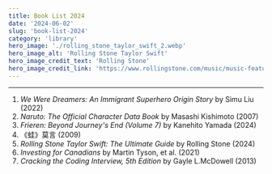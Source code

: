 ```yaml
---
title: Book List 2024
date: '2024-06-02'
slug: 'book-list-2024'
category: 'library'
hero_image: './rolling_stone_taylor_swift_2.webp'
hero_image_alt: 'Rolling Stone Taylor Swift'
hero_image_credit_text: 'Rolling Stone'
hero_image_credit_link: 'https://www.rollingstone.com/music/music-features/taylor-swift-rolling-stone-interview-880794/'
---
```


---

1. _We Were Dreamers: An Immigrant Superhero Origin Story_ by Simu Liu (2022)
2. _Naruto: The Official Character Data Book_ by Masashi Kishimoto (2007)
3. _Frieren: Beyond Journey's End (Volume 7)_ by Kanehito Yamada (2024)
4. 《蛙》莫言 (2009)
5. _Rolling Stone Taylor Swift: The Ultimate Guide_ by Rolling Stone (2024)
6. _Investing for Canadians_ by Martin Tyson, et al. (2021)
7. _Cracking the Coding Interview, 5th Edition_ by Gayle L.McDowell (2013)
